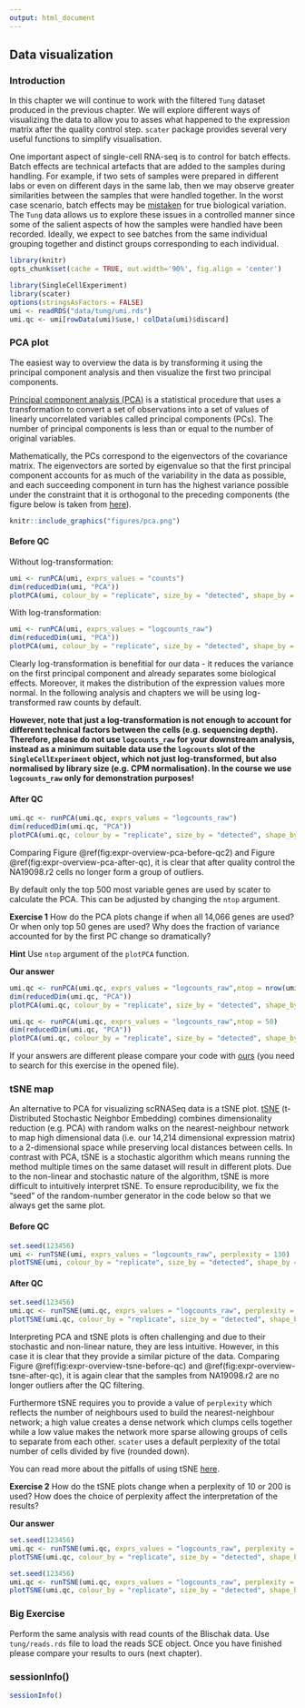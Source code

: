```yaml
---
output: html_document
---
```


## Data visualization

### Introduction

In this chapter we will continue to work with the filtered `Tung` dataset produced in the previous chapter. We will explore different ways of visualizing the data to allow you to asses what happened to the expression matrix after the quality control step. `scater` package provides several very useful functions to simplify visualisation. 

One important aspect of single-cell RNA-seq is to control for batch effects. Batch effects are technical artefacts that are added to the samples during handling. For example, if two sets of samples were prepared in different labs or even on different days in the same lab, then we may observe greater similarities between the samples that were handled together. In the worst case scenario, batch effects may be [mistaken](http://f1000research.com/articles/4-121/v1) for true biological variation. The `Tung` data allows us to explore these issues in a controlled manner since some of the salient aspects of how the samples were handled have been recorded. Ideally, we expect to see batches from the same individual grouping together and distinct groups corresponding to each individual. 

```r
library(knitr)
opts_chunk$set(cache = TRUE, out.width='90%', fig.align = 'center')
```

```r
library(SingleCellExperiment)
library(scater)
options(stringsAsFactors = FALSE)
umi <- readRDS("data/tung/umi.rds")
umi.qc <- umi[rowData(umi)$use,! colData(umi)$discard]
```

### PCA plot {#visual-pca}

The easiest way to overview the data is by transforming it using the principal component analysis and then visualize the first two principal components.

[Principal component analysis (PCA)](https://en.wikipedia.org/wiki/Principal_component_analysis) is a statistical procedure that uses a transformation to convert a set of observations into a set of values of linearly uncorrelated variables called principal components (PCs). The number of principal components is less than or equal to the number of original variables.

Mathematically, the PCs correspond to the eigenvectors of the covariance matrix. The eigenvectors are sorted by eigenvalue so that the first principal component accounts for as much of the variability in the data as possible, and each succeeding component in turn has the highest variance possible under the constraint that it is orthogonal to the preceding components (the figure below is taken from [here](http://www.nlpca.org/pca_principal_component_analysis.html)).

```r
knitr::include_graphics("figures/pca.png")
```

#### Before QC

Without log-transformation:
```r
umi <- runPCA(umi, exprs_values = "counts")
dim(reducedDim(umi, "PCA"))
plotPCA(umi, colour_by = "replicate", size_by = "detected", shape_by = "individual")
```

With log-transformation:
```r
umi <- runPCA(umi, exprs_values = "logcounts_raw")
dim(reducedDim(umi, "PCA"))
plotPCA(umi, colour_by = "replicate", size_by = "detected", shape_by = "individual")
```

Clearly log-transformation is benefitial for our data - it reduces the variance on the first principal component and already separates some biological effects. Moreover, it makes the distribution of the expression values more normal. In the following analysis and chapters we will be using log-transformed raw counts by default.

__However, note that just a log-transformation is not enough to account for different technical factors between the cells (e.g. sequencing depth). Therefore, please do not use `logcounts_raw` for your downstream analysis, instead as a minimum suitable data use the `logcounts` slot of the `SingleCellExperiment` object, which not just log-transformed, but also normalised by library size (e.g. CPM normalisation). In the course we use `logcounts_raw` only for demonstration purposes!__

#### After QC

```r
umi.qc <- runPCA(umi.qc, exprs_values = "logcounts_raw")
dim(reducedDim(umi.qc, "PCA"))
plotPCA(umi.qc, colour_by = "replicate", size_by = "detected", shape_by = "individual")
```

Comparing Figure \@ref(fig:expr-overview-pca-before-qc2) and Figure \@ref(fig:expr-overview-pca-after-qc), it is clear that after quality control the NA19098.r2 cells no longer form a group of outliers.

By default only the top 500 most variable genes are used by scater to calculate the PCA. This can be adjusted by changing the `ntop` argument. 

__Exercise 1__
How do the PCA plots change if when all 14,066 genes are used? Or when only top 50 genes are used? Why does the fraction of variance accounted for by the first PC change so dramatically?

__Hint__ Use `ntop` argument of the `plotPCA` function.

__Our answer__

```r
umi.qc <- runPCA(umi.qc, exprs_values = "logcounts_raw",ntop = nrow(umi.qc))
dim(reducedDim(umi.qc, "PCA"))
plotPCA(umi.qc, colour_by = "replicate", size_by = "detected", shape_by = "individual")
```

```r
umi.qc <- runPCA(umi.qc, exprs_values = "logcounts_raw",ntop = 50)
dim(reducedDim(umi.qc, "PCA"))
plotPCA(umi.qc, colour_by = "replicate", size_by = "detected", shape_by = "individual")
```

If your answers are different please compare your code with [ours](https://github.com/hemberg-lab/scRNA.seq.course/blob/master/07-exprs-overview.Rmd) (you need to search for this exercise in the opened file).

### tSNE map {#visual-tsne}

An alternative to PCA for visualizing scRNASeq data is a tSNE plot. [tSNE](https://lvdmaaten.github.io/tsne/) (t-Distributed Stochastic Neighbor Embedding) combines dimensionality reduction (e.g. PCA) with random walks on the nearest-neighbour network to map high dimensional data (i.e. our 14,214 dimensional expression matrix) to a 2-dimensional space while preserving local distances between cells. In contrast with PCA, tSNE is a stochastic algorithm which means running the method multiple times on the same dataset will result in different plots. Due to the non-linear and stochastic nature of the algorithm, tSNE is more difficult to intuitively interpret tSNE. To ensure reproducibility, we fix the "seed" of the random-number generator in the code below so that we always get the same plot. 


#### Before QC

```r
set.seed(123456)
umi <- runTSNE(umi, exprs_values = "logcounts_raw", perplexity = 130)
plotTSNE(umi, colour_by = "replicate", size_by = "detected", shape_by = "individual")
```

#### After QC

```r
set.seed(123456)
umi.qc <- runTSNE(umi.qc, exprs_values = "logcounts_raw", perplexity = 130)
plotTSNE(umi.qc, colour_by = "replicate", size_by = "detected", shape_by = "individual")
```

Interpreting PCA and tSNE plots is often challenging and due to their stochastic and non-linear nature, they are less intuitive. However, in this case it is clear that they provide a similar picture of the data. Comparing Figure \@ref(fig:expr-overview-tsne-before-qc) and \@ref(fig:expr-overview-tsne-after-qc), it is again clear that the samples from NA19098.r2 are no longer outliers after the QC filtering.

Furthermore tSNE requires you to provide a value of `perplexity` which reflects the number of neighbours used to build the nearest-neighbour network; a high value creates a dense network which clumps cells together while a low value makes the network more sparse allowing groups of cells to separate from each other. `scater` uses a default perplexity of the total number of cells divided by five (rounded down).

You can read more about the pitfalls of using tSNE [here](http://distill.pub/2016/misread-tsne/).

__Exercise 2__
How do the tSNE plots change when a perplexity of 10 or 200 is used? How does the choice of perplexity affect the interpretation of the results?

__Our answer__

```r
set.seed(123456)
umi.qc <- runTSNE(umi.qc, exprs_values = "logcounts_raw", perplexity = 10)
plotTSNE(umi.qc, colour_by = "replicate", size_by = "detected", shape_by = "individual")
```

```r
set.seed(123456)
umi.qc <- runTSNE(umi.qc, exprs_values = "logcounts_raw", perplexity = 200)
plotTSNE(umi.qc, colour_by = "replicate", size_by = "detected", shape_by = "individual")
```

### Big Exercise

Perform the same analysis with read counts of the Blischak data. Use `tung/reads.rds` file to load the reads SCE object. Once you have finished please compare your results to ours (next chapter).

### sessionInfo()

```r
sessionInfo()
```
